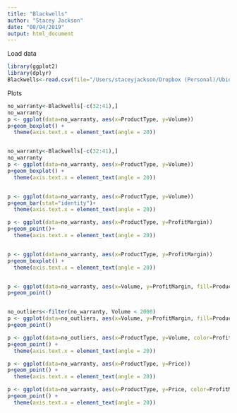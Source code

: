 ```yaml
---
title: "Blackwells"
author: "Stacey Jackson"
date: "08/04/2019"
output: html_document
---
```

Load data
```r
library(ggplot2)
library(dplyr)
Blackwells<-read.csv(file="/Users/staceyjackson/Dropbox (Personal)/Ubiqum/DataAnalytics/Task2_predicting_profitability/Data/existingProductAttributes_V2.csv", header=TRUE, sep=",")
```
Plots
```r

no_warranty<-Blackwells[-c(32:41),]
no_warranty
p <- ggplot(data=no_warranty, aes(x=ProductType, y=Volume))
p+geom_boxplot() +
  theme(axis.text.x = element_text(angle = 20))


no_warranty<-Blackwells[-c(32:41),]
no_warranty
p <- ggplot(data=no_warranty, aes(x=ProductType, y=Volume))
p+geom_boxplot() +
  theme(axis.text.x = element_text(angle = 20))


p <- ggplot(data=no_warranty, aes(x=ProductType, y=Volume))
p+geom_bar(stat="identity")+
  theme(axis.text.x = element_text(angle = 20))

p <- ggplot(data=no_warranty, aes(x=ProductType, y=ProfitMargin))
p+geom_point()+
  theme(axis.text.x = element_text(angle = 20))


p <- ggplot(data=no_warranty, aes(x=ProductType, y=ProfitMargin))
p+geom_boxplot() +
  theme(axis.text.x = element_text(angle = 20))


p <- ggplot(data=no_warranty, aes(x=Volume, y=ProfitMargin, fill=ProductType, color=ProductType))
p+geom_point() 


no_outliers<-filter(no_warranty, Volume < 2000)
p <- ggplot(data=no_outliers, aes(x=Volume, y=ProfitMargin, fill=ProductType, color=ProductType))
p+geom_point() 

p <- ggplot(data=no_outliers, aes(x=ProductType, y=Volume, color=ProfitMargin))
p+geom_point() +
  theme(axis.text.x = element_text(angle = 20))

p <- ggplot(data=no_warranty, aes(x=ProductType, y=Price))
p+geom_point() +
  theme(axis.text.x = element_text(angle = 20))

p <- ggplot(data=no_warranty, aes(x=ProductType, y=Price, color=ProfitMargin))
p+geom_point() +
  theme(axis.text.x = element_text(angle = 20))

```

